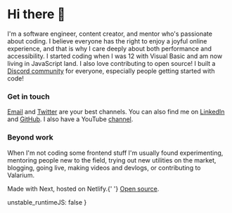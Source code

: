 
<SEO />

# Hi there 👋

I'm a software engineer, content creator, and mentor who's passionate about coding. I believe everyone has the right to enjoy a joyful online experience, and that is why I care deeply about both performance and accessibility. I started coding when I was 12 with Visual Basic and am now living in JavaScript land. I also love contributing to open source! I built a [Discord community] for everyone, especially people getting started with code! 

### Get in touch

[Email] and [Twitter] are your best channels. You can also find me on [LinkedIn] and [GitHub]. I also have a YouTube [channel].

### Beyond work

When I'm not coding some frontend stuff I'm usually found experimenting, mentoring people new to the field, trying out new utilities on the market, blogging, going live, making videos and devlogs, or contributing to Valarium.

<Newsletter />
<p className='text-center mt-12 text-sm'>
	Made with Next, hosted on Netlify.{' '}
	<a href='https://github.com/KL13NT/iamnabil'>Open source</a>.
</p>

[email]: mailto:nabil.tharwat@outlook.com
[twitter]: https://twitter.com/kl13nt
[linkedin]: https://www.linkedin.com/in/i-am-nabil
[github]: https://github.com/KL13NT
[channel]: https://www.youtube.com/channel/ucdgkzbiqkepzsqff7hbrspg
[Discord community]: https://discord.gg/xrGAnTg

  unstable_runtimeJS: false
}
